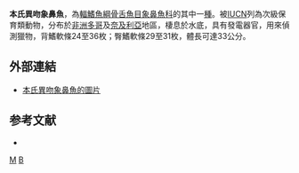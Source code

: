 {{Speciesbox 
| genus = Marcusenius
| species = brucii
| status = VU
| status_system = IUCN3.1
| authority = [[Boulenger|Boulenger]], 1910
| synonyms = *''Gnathonemus brucii''<br /><small>Boulenger, 1910</small>
}}

'''本氏異吻象鼻魚'''，為[[輻鰭魚綱|輻鰭魚綱]][[骨舌魚目|骨舌魚目]][[象鼻魚科|象鼻魚科]]的其中一[[種|種]]。被[[IUCN|IUCN]]列為次級保育類動物，分布於[[非洲|非洲]][[多哥|多哥]]及[[奈及利亞|奈及利亞]]地區，棲息於水底，具有發電器官，用來偵測獵物，背鰭軟條24至36枚；臀鰭軟條29至31枚，體長可達33公分。

==外部連結==
* [http://www.fishbase.org/Photos/ThumbnailsSummary.php?ID=5080 本氏異吻象鼻魚的圖片] {{Wayback|url=http://www.fishbase.org/Photos/ThumbnailsSummary.php?ID=5080 |date=20161206175941 }}

==参考文献==
*{{FishBase_species|genus=Marcusenius|species=brucii|year=2012|month=3}}
{{Taxonbar}}

[[Category:1910年描述的鱼类|M]]
[[Category:異吻象鼻魚屬|B]]